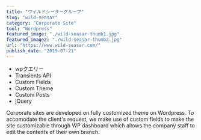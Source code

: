 ```yaml
---
title: "ワイルドシーサーグループ"
slug: "wild-seasar"
category: "Corporate Site"
tool: "Wordpress"
featured_image: "./wild-seasar-thumb1.jpg"
featured_image2: "./wild-seasar-thumb2.jpg"
url: "https://www.wild-seasar.com/"
publish_date: "2019-07-21"
---
```


* wpクエリー
* Transients API
* Custom Fields
* Custom Theme
* Custom Posts
* jQuery

Corporate sites are developed on fully customized theme on Wordpress.
To accomodate the client's request, we make use of custom fields to make the site customizable through WP dashboard which
allows the company staff to edit the contents of their own branch. 
